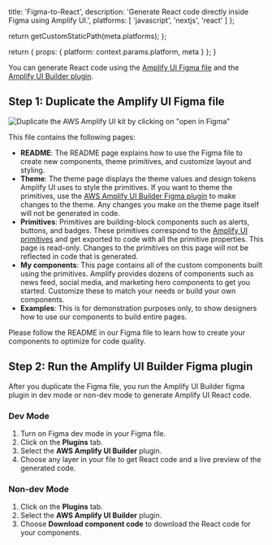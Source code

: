 
  title: 'Figma-to-React',
  description: 'Generate React code directly inside Figma using Amplify UI.',
  platforms: [
    'javascript',
    'nextjs',
    'react'
  ]
};

  return getCustomStaticPath(meta.platforms);
};

  return {
    props: {
      platform: context.params.platform,
      meta
    }
  };
}

You can generate React code using the [Amplify UI Figma file](https://www.figma.com/community/file/1047600760128127424) and the [Amplify UI Builder plugin](https://www.figma.com/community/plugin/1040722185526429545).

## Step 1: Duplicate the Amplify UI Figma file

![Duplicate the AWS Amplify UI kit by clicking on "open in Figma"](/images/console/ui-figma-file.png)

This file contains the following pages:

- **README**: The README page explains how to use the Figma file to create new components, theme primitives, and customize layout and styling.
- **Theme**: The theme page displays the theme values and design tokens Amplify UI uses to style the primitives. If you want to theme the primitives, use the [AWS Amplify UI Builder Figma plugin](https://www.figma.com/community/plugin/1040722185526429545) to make changes to the theme. Any changes you make on the theme page itself will not be generated in code.
- **Primitives**: Primitives are building-block components such as alerts, buttons, and badges. These primitives correspond to the [Amplify UI primitives](https://ui.docs.amplify.aws/react/components) and get exported to code with all the primitive properties. This page is read-only. Changes to the primitives on this page will not be reflected in code that is generated.
- **My components**: This page contains all of the custom components built using the primitives. Amplify provides dozens of components such as news feed, social media, and marketing hero components to get you started. Customize these to match your needs or build your own components.
- **Examples**: This is for demonstration purposes only, to show designers how to use our components to build entire pages.

Please follow the README in our Figma file to learn how to create your components to optimize for code quality.

## Step 2: Run the Amplify UI Builder Figma plugin

After you duplicate the Figma file, you run the Amplify UI Builder figma plugin in dev mode or non-dev mode to generate Amplify UI React code.

### Dev Mode

1. Turn on Figma dev mode in your Figma file.
2. Click on the **Plugins** tab.
3. Select the **AWS Amplify UI Builder** plugin.
4. Choose any layer in your file to get React code and a live preview of the generated code.

### Non-dev Mode

1. Click on the **Plugins** tab.
2. Select the **AWS Amplify UI Builder** plugin.
3. Choose **Download component code** to download the React code for your components.
